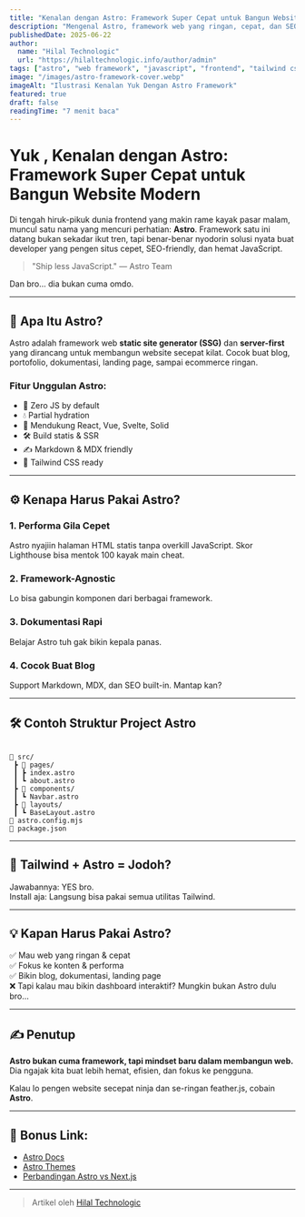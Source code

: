 ```yaml
---
title: "Kenalan dengan Astro: Framework Super Cepat untuk Bangun Website Modern"
description: "Mengenal Astro, framework web yang ringan, cepat, dan SEO-friendly. Cocok untuk blog, portofolio, landing page, dan website modern."
publishedDate: 2025-06-22
author:
  name: "Hilal Technologic"
  url: "https://hilaltechnologic.info/author/admin"
tags: ["astro", "web framework", "javascript", "frontend", "tailwind css"]
image: "/images/astro-framework-cover.webp"
imageAlt: "Ilustrasi Kenalan Yuk Dengan Astro Framework"
featured: true
draft: false
readingTime: "7 menit baca"
---
```



# Yuk , Kenalan dengan Astro: Framework Super Cepat untuk Bangun Website Modern

Di tengah hiruk-pikuk dunia frontend yang makin rame kayak pasar malam, muncul satu nama yang mencuri perhatian: **Astro**. Framework satu ini datang bukan sekadar ikut tren, tapi benar-benar nyodorin solusi nyata buat developer yang pengen situs cepet, SEO-friendly, dan hemat JavaScript.

> "Ship less JavaScript." — Astro Team

Dan bro... dia bukan cuma omdo.

---

## 🌌 Apa Itu Astro?

Astro adalah framework web **static site generator (SSG)** dan **server-first** yang dirancang untuk membangun website secepat kilat. Cocok buat blog, portofolio, dokumentasi, landing page, sampai ecommerce ringan.

### Fitur Unggulan Astro:

- 🚫 Zero JS by default
- 💧 Partial hydration
- 🔀 Mendukung React, Vue, Svelte, Solid
- 🛠️ Build statis & SSR
- ✍️ Markdown & MDX friendly
- 🎨 Tailwind CSS ready

---

## ⚙️ Kenapa Harus Pakai Astro?

### 1. Performa Gila Cepet
Astro nyajiin halaman HTML statis tanpa overkill JavaScript. Skor Lighthouse bisa mentok 100 kayak main cheat.

### 2. Framework-Agnostic
Lo bisa gabungin komponen dari berbagai framework.

### 3. Dokumentasi Rapi
Belajar Astro tuh gak bikin kepala panas.

### 4. Cocok Buat Blog
Support Markdown, MDX, dan SEO built-in. Mantap kan?

---

## 🛠️ Contoh Struktur Project Astro

<Code>
📁 src/
 ┣ 📁 pages/
 ┃ ┣ index.astro
 ┃ ┗ about.astro
 ┣ 📁 components/
 ┃ ┗ Navbar.astro
 ┣ 📁 layouts/
 ┃ ┗ BaseLayout.astro
📄 astro.config.mjs
📄 package.json
</Code>

---

## 🎨 Tailwind + Astro = Jodoh?

Jawabannya: YES bro.  
Install aja: Langsung bisa pakai semua utilitas Tailwind.

---

## 💡 Kapan Harus Pakai Astro?

✅ Mau web yang ringan & cepat  
✅ Fokus ke konten & performa  
✅ Bikin blog, dokumentasi, landing page  
❌ Tapi kalau mau bikin dashboard interaktif? Mungkin bukan Astro dulu bro...

---

## ✍️ Penutup

**Astro bukan cuma framework, tapi mindset baru dalam membangun web.**  
Dia ngajak kita buat lebih hemat, efisien, dan fokus ke pengguna.

Kalau lo pengen website secepat ninja dan se-ringan feather.js, cobain **Astro**.

---

## 🔗 Bonus Link:

- [Astro Docs](https://docs.astro.build)
- [Astro Themes](https://astro.build/themes)
- [Perbandingan Astro vs Next.js](https://hilaltechnologic.info/perbandingan-astro-vs-nextjs)

---

> Artikel oleh [Hilal Technologic](https://hilaltechnologic.info)
